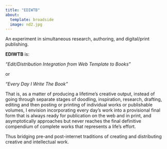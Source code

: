 ```yaml
---
title: "EDIWTB"
about:
  template: broadside
  image: nd2.jpg
---
```


An experiment in simultaneous research, authoring, and digital/print publishing.

**EDIWTB** is:

*"Edit/Distribution Integration from Web Template to Books"*

or

*"Every Day I Write The Book"*

That is, as a matter of producing a lifetime's creative output, instead of going
through separate stages of doodling, inspiration, research, drafting, editing
and then posting or printing of individual works or publishable volumes, I
envision incorporating every day's work into a provisional final form that is
always ready for publication on the web and in print, and asymptotically
approaches but never reaches the final definitive compendium of complete works
that represents a life's effort.

Thus bridging pre-and post-internet traditions of creating and distributing
creative and intellectual work.
